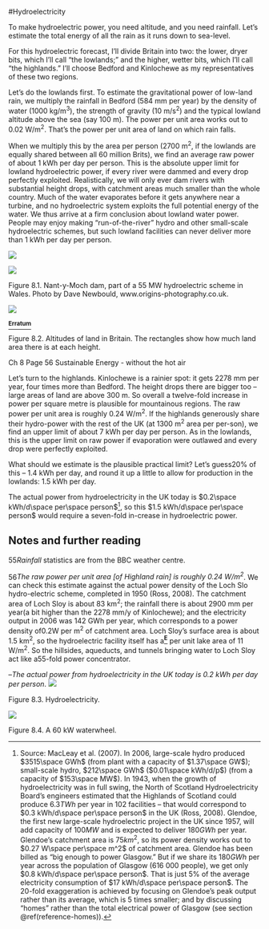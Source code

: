 #Hydroelectricity

To make hydroelectric power, you need altitude, and you need
rainfall. Let's estimate the total energy of all the rain as it runs down
to sea-level.

For this hydroelectric forecast, I'll divide Britain into two: the
lower, dryer bits, which I'll call "the lowlands;" and the higher, wetter
bits, which I'll call "the highlands." I'll choose Bedford and Kinlochewe
as my representatives of these two regions.

Let's do the lowlands first. To estimate the gravitational power of
low-land rain, we multiply the rainfall in Bedford (584 mm per year) by
the density of water (1000 kg/m^3^), the strength of gravity (10 m/s^2^)
and the typical lowland altitude above the sea (say 100 m). The power per
unit area works out to 0.02 W/m^2^. That's the power per unit area of
land on which rain falls.

When we multiply this by the area per person (2700 m^2^, if the
lowlands are equally shared between all 60 million Brits), we find an
average raw power of about 1 kWh per day per person. This is the absolute
upper limit for lowland hydroelectric power, if every river were dammed
and every drop perfectly exploited. Realistically, we will only ever dam
rivers with substantial height drops, with catchment areas much smaller
than the whole country. Much of the water evaporates before it gets
anywhere near a turbine, and no hydroelectric system exploits the full
potential energy of the water. We thus arrive at a firm conclusion about
lowland water power. People may enjoy making "run-of-the-river" hydro and
other small-scale hydroelectric schemes, but such lowland facilities can
never deliver more than 1 kWh per day per person.

![](images/figure407.png)

![](images/figure64.png)

Figure 8.1. Nant-y-Moch dam, part of a 55 MW hydroelectric scheme in
Wales. Photo by Dave Newbould, www.origins-photography.co.uk.

![](images/figure406.png)

[^**Erratum**^](http://www.withouthotair.com/Errata.html#55)

Figure 8.2. Altitudes of land in Britain. The rectangles show how much
land area there is at each height.

Ch 8 Page 56 Sustainable Energy - without the hot air

Let's turn to the highlands. Kinlochewe is a rainier spot: it gets 2278
mm per year, four times more than Bedford. The height drops there are
bigger too – large areas of land are above 300 m. So overall a
twelve-fold increase in power per square metre is plausible for
mountainous regions. The raw power per unit area is roughly 0.24 W/m^2^.
If the highlands generously share their hydro-power with the rest of the
UK (at 1300 m^2^ area per per-son), we find an upper limit of about 7
kWh per day per person. As in the lowlands, this is the upper limit on
raw power if evaporation were outlawed and every drop were perfectly
exploited.

What should we estimate is the plausible practical limit? Let's guess20%
of this – 1.4 kWh per day, and round it up a little to allow for
production in the lowlands: 1.5 kWh per day.

The actual power from hydroelectricity in the UK today is
$0.2\space kWh/d\space per\space person$^[Source: MacLeay et al. (2007). In
2006, large-scale hydro produced $3515\space GWh$ (from plant with a capacity of
$1.37\space GW$); small-scale hydro, $212\space GWh$ ($0.01\space kWh/d/p$)
(from a capacity of $153\space MW$). In 1943, when the growth of
hydroelectricity was in full swing, the North of Scotland Hydroelectricity
Board's engineers estimated that the Highlands of Scotland could produce $6.3 TWh$
per year in 102 facilities – that would correspond to $0.3 kWh/d\space per\space person$
in the UK (Ross, 2008). Glendoe, the first new large-scale hydroelectric project
in the UK since 1957, will add capacity of $100 MW$ and is expected to deliver
$180 GWh$ per year. Glendoe's catchment area is $75 km^2$, so its
power density works out to $0.27 W\space per\space m^2$ of catchment area.
Glendoe has been billed as "big enough to power Glasgow." But if we share its
$180 GWh$ per year across the population of Glasgow (616 000 people), we get
only $0.8 kWh/d\space per\space person$. That is just 5% of the average 
electricity consumption of $17 kWh/d\space per\space person$. The 20-fold
exaggeration is achieved by focusing on Glendoe's peak output rather than its
average, which is 5 times smaller; and by discussing "homes" rather than the 
total electrical power of Glasgow (see section \@ref(reference-homes)).], so
this $1.5 kWh/d\space per\space person$ would require a seven-fold in-crease in
hydroelectric power.

Notes and further reading
-------------------------

55*Rainfall* statistics are from the BBC weather centre.

56*The raw power per unit area [of Highland rain] is roughly 0.24
W/m^2^*. We can check this estimate against the actual power density of
the Loch Slo hydro-electric scheme, completed in 1950 (Ross, 2008). The
catchment area of Loch Sloy is about 83 km^2^; the rainfall there is
about 2900 mm per year(a bit higher than the 2278 mm/y of Kinlochewe);
and the electricity output in 2006 was 142 GWh per year, which
corresponds to a power density of0.2W per m^2^ of catchment area. Loch
Sloy's surface area is about 1.5 km^2^, so the hydroelectric facility
itself has a[^**E**^](http://www.withouthotair.com/Errata.html#56) per
unit lake area of 11 W/m^2^. So the hillsides, aqueducts, and tunnels
bringing water to Loch Sloy act like a55-fold power concentrator.

–*The actual power from hydroelectricity in the UK today is 0.2 kWh per
day per person*. 
![](images/figure65.png)

Figure 8.3. Hydroelectricity.

![](images/figure66.png)

Figure 8.4. A 60 kW waterwheel.
